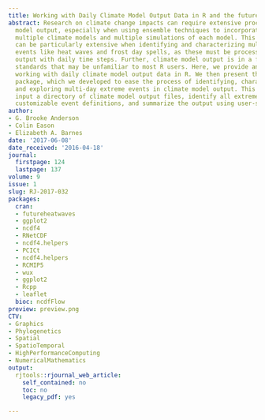```yaml
---
title: Working with Daily Climate Model Output Data in R and the futureheatwaves Package
abstract: Research on climate change impacts can require extensive processing of climate
  model output, especially when using ensemble techniques to incorporate output from
  multiple climate models and multiple simulations of each model. This processing
  can be particularly extensive when identifying and characterizing multi-day extreme
  events like heat waves and frost day spells, as these must be processed from model
  output with daily time steps. Further, climate model output is in a format and follows
  standards that may be unfamiliar to most R users. Here, we provide an overview of
  working with daily climate model output data in R. We then present the futureheatwaves
  package, which we developed to ease the process of identifying, characterizing,
  and exploring multi-day extreme events in climate model output. This package can
  input a directory of climate model output files, identify all extreme events using
  customizable event definitions, and summarize the output using user-specified functions.
author:
- G. Brooke Anderson
- Colin Eason
- Elizabeth A. Barnes
date: '2017-06-08'
date_received: '2016-04-18'
journal:
  firstpage: 124
  lastpage: 137
volume: 9
issue: 1
slug: RJ-2017-032
packages:
  cran:
  - futureheatwaves
  - ggplot2
  - ncdf4
  - RNetCDF
  - ncdf4.helpers
  - PCICt
  - ncdf4.helpers
  - RCMIP5
  - wux
  - ggplot2
  - Rcpp
  - leaflet
  bioc: ncdfFlow
preview: preview.png
CTV:
- Graphics
- Phylogenetics
- Spatial
- SpatioTemporal
- HighPerformanceComputing
- NumericalMathematics
output:
  rjtools::rjournal_web_article:
    self_contained: no
    toc: no
    legacy_pdf: yes

---
```

